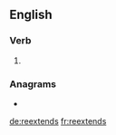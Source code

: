 {{also|reëxtends|re-extends}}
==English==

===Verb===
{{head|en|verb form}}

# {{en-third-person singular of|reextend}}

===Anagrams===
* {{l|en|extenders}}

[[de:reextends]]
[[fr:reextends]]